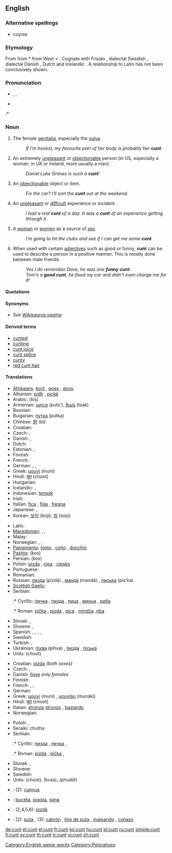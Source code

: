 {{wikipedia}}
==English==

===Alternative spellings===
* coynte

===Etymology===
From {{etyl|enm|en}} {{term|cunte|lang=enm}} from {{etyl|ang|en}} *{{term||cunte|lang=ang}} from West {{proto|Germanic|kunte|lang=en}} < {{proto|Germanic|kunton|lang=en}}. Cognate with Frisian {{term|kunte|lang=fy}}, dialectal Swedish {{term|kunta|lang=sv}}, dialectal Danish {{term|kunte|lang=da}}, Dutch {{term|kont||arse|lang=nl}} and Icelandic {{term|kunta|lang=is}}. A relationship to Latin {{term|cunnus|lang=la}} has not been conclusively shown.

===Pronunciation===
* {{enPR|kŭnt}}, {{IPA|/kʌnt/}}, {{SAMPA|/kVnt/}}
* {{audio|cunt.ogg|audio}}
:* {{rhymes|ʌnt}}

===Noun===
{{en-noun|s|-}}

# {{context|British|US|vulgar|slang|countable}} The female [[genitalia]], especially the [[vulva]].
#: ''If I’m honest, my favourite part of her body is probably her '''cunt'''.''
# {{context|British|US|offensive|slang|countable}} An extremely [[unpleasant]] or [[objectionable]] person (in US, especially a woman; in UK or Ireland, more usually a man).
#: ''Daniel Luke Grimes is such a '''cunt'''!''
# {{context|British|vulgar|slang|countable}} An [[objectionable]] object or item.
#: ''Fix the car?  I’ll sort the '''cunt''' out at the weekend.''
# {{context|British|US|vulgar|slang}} An [[unpleasant]] or [[difficult]] experience or incident.
#: ''I had a real '''cunt''' of a day.''  ''It was a '''cunt''' of an experience getting through it.''
# {{context|vulgar|slang|countable|and|uncountable}} A [[woman]] or [[women]] as a source of [[sex]].
#: ''I’m going to hit the clubs and see if I can get me some '''cunt'''.''
# {{context|AUS|NZ|British|positive comment|slang|countable}} When used with certain [[adjectives]] such as good or funny, '''cunt''' can be used to describe a person in a positive manner. This is mostly done between male friends.
#: ''Yes I do remember Dave, he was one '''funny cunt'''.''
#: ''Tom's a '''good cunt''', he fixed my car and didn't even charge me for it!''

====Quotations====
{{seeCites}}

====Synonyms====
* ''See [[Wikisaurus:vagina]]''

====Derived terms====
* [[cunted]]
* [[cunting]]
* [[cunt juice]]
* [[cunt splice]]
* [[cunty]]
* [[red cunt hair]]

====Translations====
{{trans-top|genitalia}}
* [[Afrikaans]]: [[kont]] {{f}}, [[poes]] {{f}}, [[doos]] {{f}}
* Albanian: [[pidh]] {{m}}, [[piçkë]] {{f}}
* Arabic: {{Arab|[[كس|كِس]]}} (kis)
* Armenian: [[պուց]] (puts'), [[ծակ]] (tsak)
* Bosnian: {{t-|bs|pička|f}}
* Bulgarian: [[путка]] (pútka) {{f}}
* Chinese: [[屄]] (bī)
* Croatian: {{t+|hr|pička|f}}
* Czech: {{t+|cs|píča|f}}, {{t+|cs|kunda|f}}
* Danish: {{t+|da|kusse|c}}, {{t+|da|fisse|c}}
* Dutch: {{t-|nl|kut|f}}
* Estonian: {{t-|et|puts}}, {{t-|et|vitt}}
* Finnish: {{t+|fi|vittu}}
* French: {{t+|fr|con|m}}
* German: {{t+|de|Fotze|f}}, {{t+|de|Muschi|f}}, {{t+|de|Möse|f}}
* Greek: [[μουνί]] (muní) {{n}}
* Hindi: [[चूत]] (choot)
* Hungarian: {{t+|hu|pina}}
* Icelandic: {{t+|is|píka|f}}, {{t+|is|kunta|f}}
* Indonesian: [[tempik]]
* Irish: {{t-|ga|pit|f|xs=Irish}}
* Italian: [[fica]] {{f}}, [[figa]] {{f}}, [[fregna]] {{f}}
* Japanese: {{t-|ja|まんこ|tr=manko|sc=Jpan}}, {{t-|ja|おまんこ|tr=omanko|sc=Jpan}}
* Korean: [[보지]] (boji), [[씹]] (ssip)
{{trans-mid}}
* Latin: {{t+|la|cunnus|m}}
* [[Macedonian]]: {{t|mk|пичка|f|tr=píčka|sc=Cyrl}},  {{t|mk|минџа|f|tr=míndža|sc=Cyrl}},  {{t|mk|слива|f|tr=slíva|sc=Cyrl}}
* Malay: {{t-|ms|puki|xs=Malay}}
* Norwegian: {{t+|no|fitte|c}}, {{t-|no|kuse|c}}, {{t+|no|mus|c}}
* [[Papiamentu]]: [[tonto]] {{f}}, [[coño]] {{m}}, [[donchin]] {{f}}
* [[Pashto]]: {{fa-Arab|[[کس]]}} (kos)
* Persian: {{fa-Arab|[[کس]]}} (kos)
* Polish: [[pizda]] {{f}}, [[cipa]] {{f}}, [[cipsko]] {{n}}
* Portuguese: {{t+|pt|boceta}}
* Romanian: {{t+|ro|pizdă|f}}
* Russian: [[пизда]] (pizdá) {{f}}, [[манда]] (mandá) {{f}}, [[писька]] (pis'ka) {{f}}
* [[Scottish Gaelic]]: {{t-|gd|pit|f|xs=Scottish Gaelic}}
* Serbian:
*:* Cyrillic: [[пичка]] {{f}}, [[пизда]] {{f}}, [[пица]] {{f}}, [[минџа]] {{f}}, [[риба]] {{f}}
*:* Roman: [[pička]] {{f}}, [[pizda]] {{f}}, [[pica]] {{f}}, [[mindža]] {{f}},[[riba]] {{f}}
* Slovak: {{t-|sk|piča|f}}, {{t-|sk|kunda|f}}
* Slovene: {{t-|sl|pička|f}}, {{t-|sl|pizda|f}}
* Spanish: {{t+|es|chocha|f}}, {{t+|es|chucha|f}}, {{t+|es|coño|m}}, {{t+|es|concha|f}}, {{t+|es|cuca|f}}
* Swedish: {{t+|sv|fitta|c}}
* Turkish: {{t+|tr|am}}, {{t+|tr|amcık}}
* Ukrainian: [[піхва]] (pihva) {{f}}, [[пизда]] {{f}}, [[піська]]
* Urdu: {{ur-Arab|[[چوت]]}} (choot)
{{trans-bottom}}

{{trans-top|unpleasant or objectionable person}}
* Croatian: [[pizda]] {{f}} ''(both sexes)''
* Czech: {{t+|cs|píča|f}}, {{t+|cs|kunda|f}}
* Danish: [[fisse]] {{c}} ''only females''
* Finnish: {{t+|fi|mulkku}}
* French: {{t+|fr|chatte|f}}, {{t+|fr|salope|f}}, {{t+|fr|salaud|m}}
* German: {{t+|de|Fotze|n}}
* Greek: [[μουνί]] (muni) {{n}}, [[μουνάκι]] (munáki) {{n}}
* Hindi: [[चूत]] (choot)
* Italian: [[stronza]] {{f}} [[stronzo]] {{m}}, [[bastardo]] {{m}}
* Norwegian: {{t+|no|fitte|c}}
{{trans-mid}}
* Polish: {{t+|pl|pizda|f}}, {{t+|pl|cipa|f}}
* Seraiki: chutha
* Serbian:
*:* Cyrillic: [[пизда]] {{f}}, [[пичка]] {{f}},
*:* Roman: [[pizda]] {{f}}, [[pička]] {{f}},
* Slovak: {{t-|sk|piča|f}}, {{t-|sk|kunda|f}}
* Slovene: {{t-|sl|pizda|f}}
* Swedish: {{t+|sv|fitta|c}}
* Urdu: {{ur-Arab|[[چوت]]}} (choot), {{ur-Arab|[[کس]]}} (kuss), {{ur-Arab|[[پھدی]]}} (phuddi)
{{trans-bottom}}

{{checktrans-top}}
* {{ttbc|Latin}}: (2): [[cunnus]] {{m}}
* {{ttbc|Portuguese}}: [[buceta]], [[xoxota]], [[xana]]
* {{ttbc|Romanian}}: (2,4,5,6): [[pizdă]] {{f}}
{{checktrans-mid}}
* {{ttbc|Spanish}}: (2): [[puta]] {{f}}, (3): [[cabrón]] {{m}}, [[hijo de puta]] {{m}}, [[malparido]] {{m}}, [[coñazo]] {{m}}
{{checktrans-bottom}}

[[Category:English swear words]]
[[Category:Pejoratives]]

[[de:cunt]]
[[et:cunt]]
[[el:cunt]]
[[fr:cunt]]
[[ko:cunt]]
[[hu:cunt]]
[[pl:cunt]]
[[ru:cunt]]
[[simple:cunt]]
[[fi:cunt]]
[[sv:cunt]]
[[th:cunt]]
[[tr:cunt]]
[[vi:cunt]]
[[zh:cunt]]